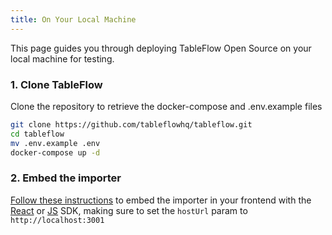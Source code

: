 ```yaml
---
title: On Your Local Machine
---
```


This page guides you through deploying TableFlow Open Source on your local machine for testing.

### 1. Clone TableFlow
Clone the repository to retrieve the docker-compose and .env.example files
```bash
git clone https://github.com/tableflowhq/tableflow.git
cd tableflow
mv .env.example .env
docker-compose up -d
```

### 2. Embed the importer
[Follow these instructions](/embed-importer#using-tableflow-open-source) to embed the importer in your frontend with
the [React](https://tableflow.com/docs/sdk/react) or [JS](https://tableflow.com/docs/sdk/javascript) SDK, making sure
to set the `hostUrl` param to `http://localhost:3001`
